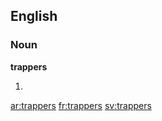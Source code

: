 ==English==

===Noun===
'''trappers'''

# {{plural of|trapper}}

[[ar:trappers]]
[[fr:trappers]]
[[sv:trappers]]